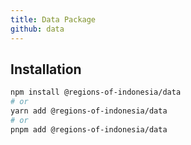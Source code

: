 ```yaml
---
title: Data Package
github: data
---
```



<PackageBadges name="data" />

## Installation

```bash
npm install @regions-of-indonesia/data
# or
yarn add @regions-of-indonesia/data
# or
pnpm add @regions-of-indonesia/data
```
